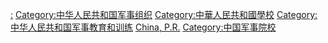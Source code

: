 [[Category:中华人民共和国武装力量|:]]
[[Category:中华人民共和国军事组织|Category:中华人民共和国军事组织]][[Category:中華人民共和國學校|Category:中華人民共和國學校]]
[[Category:中华人民共和国军事教育和训练|Category:中华人民共和国军事教育和训练]]
[[Category:各國軍事學院|China, P.R.]]
[[Category:中国军事院校|Category:中国军事院校]]